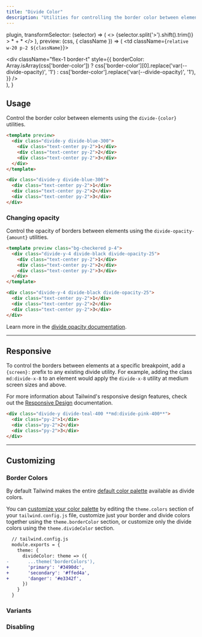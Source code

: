 ```yaml
---
title: "Divide Color"
description: "Utilities for controlling the border color between elements."
---
```



  plugin,
  transformSelector: (selector) => (
    <>
      {selector.split('>').shift().trim()} <span className="ml-1 text-purple-300">> * + *</span>
    </>
  ),
  preview: (css, { className }) => (
    <td className={`relative w-20 p-2 ${className}`}>
      <div className="absolute inset-0 flex flex-col m-2">
        <div className="flex-1" />
        <div
          className="flex-1 border-t"
          style={{
            borderColor: Array.isArray(css['border-color'])
              ? css['border-color'][0].replace('var(--divide-opacity)', '1')
              : css['border-color'].replace('var(--divide-opacity)', '1'),
          }}
        />
      </div>
    </td>
  ),
}

## Usage

Control the border color between elements using the `divide-{color}` utilities.

```html
<template preview>
  <div class="divide-y divide-blue-300">
    <div class="text-center py-2">1</div>
    <div class="text-center py-2">2</div>
    <div class="text-center py-2">3</div>
  </div>
</template>

<div class="divide-y divide-blue-300">
  <div class="text-center py-2">1</div>
  <div class="text-center py-2">2</div>
  <div class="text-center py-2">3</div>
</div>
```

### Changing opacity

Control the opacity of borders between elements using the `divide-opacity-{amount}` utilities.

```html
<template preview class="bg-checkered p-4">
  <div class="divide-y-4 divide-black divide-opacity-25">
    <div class="text-center py-2">1</div>
    <div class="text-center py-2">2</div>
    <div class="text-center py-2">3</div>
  </div>
</template>

<div class="divide-y-4 divide-black divide-opacity-25">
  <div class="text-center py-2">1</div>
  <div class="text-center py-2">2</div>
  <div class="text-center py-2">3</div>
</div>
```

Learn more in the [divide opacity documentation](/docs/divide-opacity).

---

## Responsive

To control the borders between elements at a specific breakpoint, add a `{screen}:` prefix to any existing divide utility. For example, adding the class `md:divide-x-8` to an element would apply the `divide-x-8` utility at medium screen sizes and above.

For more information about Tailwind's responsive design features, check out the [Responsive Design](/docs/responsive-design) documentation.

```html
<div class="divide-y divide-teal-400 **md:divide-pink-400**">
  <div class="py-2">1</div>
  <div class="py-2">2</div>
  <div class="py-2">3</div>
</div>
```

---

## Customizing

### Border Colors

By default Tailwind makes the entire [default color palette](/docs/customizing-colors#default-color-palette) available as divide colors.

You can [customize your color palette](/docs/colors#customizing) by editing the `theme.colors` section of your `tailwind.config.js` file, customize just your border and divide colors together using the `theme.borderColor` section, or customize only the divide colors using the `theme.divideColor` section.

```diff
  // tailwind.config.js
  module.exports = {
    theme: {
      divideColor: theme => ({
-       ...theme('borderColors'),
+       'primary': '#3490dc',
+       'secondary': '#ffed4a',
+       'danger': '#e3342f',
      })
    }
  }
```

### Variants

<Variants plugin="divideColor" />

### Disabling

<Disabling plugin="divideColor" />

